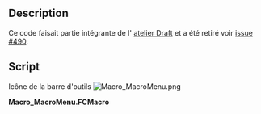 <languages/>
{{Macro/fr
|Name=Macro MacroMenu
|Icon=Macro_MacroMenu.png
|Description=Ajoute les macros trouvées dans le dossier macros au menu Macros FreeCAD
|Author=Yorik
|Version=1.0
|Date=2014-08-07
|FCVersion=Toutes
|Download=[https://wiki.freecad.org/images/1/1e/Macro_MacroMenu.png Icône de la barre d'outils]
}}

==Description==
Ce code faisait partie intégrante de l' [[Draft_Workbench/fr|atelier Draft]] et a été retiré voir [http://freecadweb.org/tracker/view.php?id=490 issue #490].

==Script==

Icône de la barre d'outils [[Image:Macro_MacroMenu.png]]

'''Macro_MacroMenu.FCMacro'''

{{MacroCode|code=

import os,FreeCAD,FreeCADGui
 
macrosList = []
macroPath = FreeCAD.ParamGet("User parameter:BaseApp/Preferences/Macro").GetString("MacroPath") 
 
class MacroCommand():
    "A template for macro commands"
    def __init__(self,macroname):
        self.macroname = macroname
 
    def GetResources(self):
        return {'Pixmap'  : 'Draft_Macro',
                'MenuText': self.macroname,
                'ToolTip': 'Executes the '+self.macroname+' macro'}
 
    def Activated(self):
        target = macroPath+os.sep+self.macroname+'.FCMacro'
        if os.path.exists(target): execfile(target)
            
if macroPath and os.path.isdir(macroPath):
    macros = []
    for f in os.listdir(macroPath):
        if ".FCMacro" in f:
            macros.append(f[:-8])
    for m in macros:
        cmd = 'Macro_'+m
        FreeCADGui.addCommand(cmd,MacroCommand(m))
        macrosList.append(cmd)

}}

{{clear}}